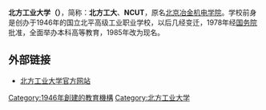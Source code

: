 {{Infobox University
| Name = 北方工业大学
| EnglishName = North China University of Technology
| SealImage = 
| SealInfo =
| Motto = 敦品励学 才德并懋
| Established = 1946年
| Type = 公立大学
| Former_names = 
| President = 
| head_label = 党委书记
| head  = [[郑文堂|郑文堂]]
| Affiliations = [[北京市教育委员会|北京市教委]]
| Location = {{CHN}}[[北京市|北京市]][[石景山区|石景山区]]晋元庄路5号
| Campus = 市区
| colors= 
| Area = <sub>主校区面积</sub><br>32.05万[[平方米|平方米]]
| Department =
| Faculty = 550
| Professor =
| Associate Professor =
| Assistant Professor =
| Lecturer =
| Student = 13000
| Undergraduate = 
| Postgraduate = 
| Website = http://www.ncut.edu.cn/
|}}

'''北方工业大学（{{lang-en|North China University of Technology}}）'''，简称：'''北方工大'''、'''NCUT'''，原名[[北京冶金机电学院|北京冶金机电学院]]。学校前身是创办于1946年的国立北平高级工业职业学校，以后几经变迁，1978年经[[中华人民共和国国务院|国务院]]批准，全面举办本科高等教育，1985年改为现名。

==外部链接==
*[http://www.ncut.edu.cn/ 北方工业大学官方网站]{{Wayback|url=http://www.ncut.edu.cn/ |date=20061108070136 }}

{{北京高等院校}}

[[Category:1946年創建的教育機構|Category:1946年創建的教育機構]]
[[Category:北方工业大学|Category:北方工业大学]]